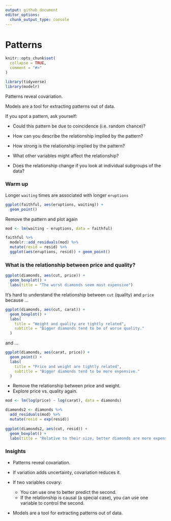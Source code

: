 ```yaml
---
output: github_document
editor_options: 
  chunk_output_type: console
---
```


# Patterns

```r
knitr::opts_chunk$set(
  collapse = TRUE,
  comment = "#>"
)
```

```r
library(tidyverse)
library(modelr)
```

Patterns reveal covariation. 

Models are a tool for extracting patterns out of
data.

If you spot a pattern, ask yourself:

* Could this pattern be due to coincidence (i.e. random chance)?

* How can you describe the relationship implied by the pattern?

* How strong is the relationship implied by the pattern?

* What other variables might affect the relationship?

* Does the relationship change if you look at individual subgroups of the data?

### Warm up

Longer `waiting` times are associated with longer `eruptions`

```r
ggplot(faithful, aes(eruptions, waiting)) + 
  geom_point()
```

Remove the pattern and plot again

```r
mod <- lm(waiting ~ eruptions, data = faithful)

faithful %>% 
  modelr::add_residuals(mod) %>%
  mutate(resid = resid) %>%
  ggplot(aes(eruptions, resid)) + geom_point()
```

### What is the relationship between price and quality?

```r
ggplot(diamonds, aes(cut, price)) + 
  geom_boxplot() + 
  labs(title = "The worst diamonds seem most expensive")
```

It's hard to understand the relationship between `cut` (quality) and `price`
because ...

```r
ggplot(diamonds, aes(cut, carat)) + 
  geom_boxplot() +
  labs(
    title = "Weight and quality are tightly related",
    subtitle = "Bigger diamonds tend to be of worse quality."
  )
```

and ...

```r
ggplot(diamonds, aes(carat, price)) + 
  geom_point() +
  labs(
    title = "Price and weight are tightly related",
    subtitle = "Bigger diamonds tend to be more expensive."
  )
```

* Remove the relationship between price and weight.
* Explore price vs. quality again.

```r
mod <- lm(log(price) ~ log(carat), data = diamonds)

diamonds2 <- diamonds %>% 
  add_residuals(mod) %>% 
  mutate(resid = exp(resid))
  
ggplot(diamonds2, aes(cut, resid)) + 
  geom_boxplot() +
  labs(title = "Relative to their size, better diamonds are more expensive.")
```

### Insights

* Patterns reveal covariation.

* If variation adds uncertainty, covariation reduces it. 

* If two variables covary:

    * You can use one to better predict the second.
    * If the relationship is causal (a special case), you can use one variable
    to control the second.

* Models are a tool for extracting patterns out of data. 
